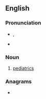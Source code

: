 ==English==

===Pronunciation===
* {{enPR|pēdz}}, {{IPA|en|/piːdz/}}
* {{rhymes|en|iːdz|s=1}}

===Noun===
{{en-noun|-}}

# {{lb|en|medicine|informal|often|attributive}} [[pediatrics]]

===Anagrams===
* {{anagrams|en|a=deps|DEPs|EDPs|EPDs|PDEs|SPED|deps|déps|sped}}